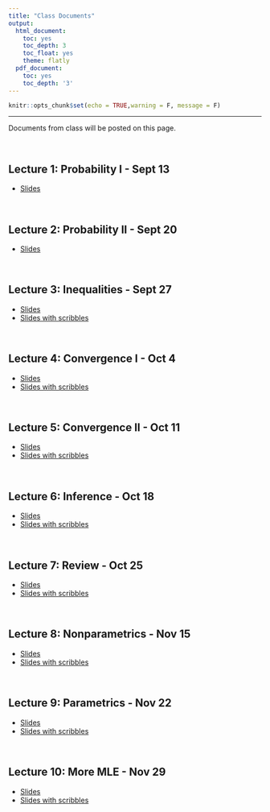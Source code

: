 ```yaml
---
title: "Class Documents"
output:
  html_document:
    toc: yes
    toc_depth: 3
    toc_float: yes
    theme: flatly
  pdf_document:
    toc: yes
    toc_depth: '3'
---
```


```r
knitr::opts_chunk$set(echo = TRUE,warning = F, message = F)
```

******

Documents from class will be posted on this page.

<br>

## Lecture 1: Probability I - Sept 13

* [Slides](https://drive.google.com/drive/folders/1EXH7iZxBAoVQnpVqGBOuGq4p8KofktHw?usp=sharing)

<br>

## Lecture 2: Probability II - Sept 20

* [Slides](https://drive.google.com/file/d/1dmiKqummqNJKTiBNJ0GhVDFANFeV4KW_/view?usp=sharing)

<br>

## Lecture 3: Inequalities - Sept 27

* [Slides](https://drive.google.com/file/d/1wXvpilkm2zRUCIINMrCaEgNoCPf40TSn/view?usp=sharing)
* [Slides with scribbles](https://drive.google.com/file/d/1xXI421hTVcBkNcMWr4qpLH9QhfF1HKX8/view?usp=sharing)

<br>

## Lecture 4: Convergence I - Oct 4

* [Slides](https://drive.google.com/file/d/1VL-Yz4Z4PYoouulj4qTuVFujKjvUbckZ/view?usp=sharing)
* [Slides with scribbles](https://drive.google.com/file/d/1mBQZ6wZk5khfRlnb3yZKViZzjODbGNqk/view?usp=sharing)

<br>

## Lecture 5: Convergence II - Oct 11

* [Slides](https://drive.google.com/file/d/1OPtj8IbV3ncHBicHKAjQf_w2fMK7bQSg/view?usp=sharing)
* [Slides with scribbles](https://drive.google.com/file/d/14Sf8GYSIJ3gmua-qKu_pLrmwHpaAQNUo/view?usp=sharing)

<br>

## Lecture 6: Inference - Oct 18

* [Slides](https://drive.google.com/file/d/1fF3CCUc_vUSCzgZltRsVcjsXfiSNsTxk/view?usp=sharing)
* [Slides with scribbles](https://drive.google.com/file/d/1PrIdNUaPlK062CxmB5Z8wmo4FEM1LkF-/view?usp=sharing)

<br>

## Lecture 7: Review - Oct 25

* [Slides](https://drive.google.com/file/d/15rwV2XO3j6oNFN1HTr9fW8NVS-vObpAS/view?usp=sharing)
* [Slides with scribbles](https://drive.google.com/file/d/1DadRX6EYO7pdt300_lD7XdMIJJbZUPsQ/view?usp=sharing)

<br>

## Lecture 8: Nonparametrics - Nov 15

* [Slides](https://drive.google.com/file/d/1q3hkMQ45JTs9QbD-GRs7vwMdCmot6kHq/view?usp=sharing)
* [Slides with scribbles](https://drive.google.com/file/d/1DHieaD05UD1cveQe2m_LyPEZIsmYECQU/view?usp=sharing)

<br>

## Lecture 9: Parametrics - Nov 22

* [Slides](https://drive.google.com/file/d/163WNi6bf_6ri22ZY33AaetH6uDOLfkPz/view?usp=sharing)
* [Slides with scribbles]()

<br>

## Lecture 10: More MLE - Nov 29
* [Slides](https://drive.google.com/file/d/1PUhqKmBFUdBWMWxrhb9o75uMSrIIJmD4/view?usp=sharing)
* [Slides with scribbles](https://drive.google.com/file/d/1Kvm_VuuHWiP96jt4rfrJMZ5BvqOfLBst/view?usp=sharing)

<br>




